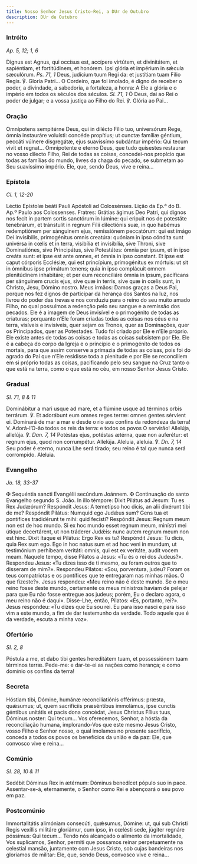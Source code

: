 ```yaml
---
title: Nosso Senhor Jesus Cristo-Rei, a DUr de Outubro
description: DUr de Outubro
---
```


### Intróito

<em>Ap. 5, 12; 1, 6</em>

<div class="side-by-side not-content">
  <span>
    Dignus est Agnus, qui occísus est, accípere virtútem, et divinitátem, et
    sapiéntiam, et fortitúdinem, et honórem. Ipsi glória et impérium in sǽcula
    sæculórum. <em>Ps. 71, 1</em> Deus, judícium tuum Regi da: et justítiam tuam
    Fílio Regis. ℣. Gloria Patri...
  </span>
  <span>
    O Cordeiro, que foi imolado, é digno de receber o poder, a divindade, a
    sabedoria, a fortaleza, a honra: A Ele a glória e o império em todos os
    séculos dos séculos. <em>Sl. 71, 1</em> Ó Deus, dai ao Rei o poder de
    julgar; e a vossa justiça ao Filho do Rei. ℣. Glória ao Pai...
  </span>
</div>

### Oração

<div class="side-by-side not-content">
  <span>
    Omnípotens sempitérne Deus, qui in dilécto Fílio tuo, universórum Rege,
    ómnia instauráre voluísti: concéde propítius; ut cunctæ famíliæ géntium,
    peccáti vúlnere disgregátæ, ejus suavissímo subdántur império: Qui tecum
    vivit et regnat...
  </span>
  <span>
    Omnipotente e eterno Deus, que tudo quisestes restaurar no vosso dilecto
    Filho, Rei de todas as coisas, concedei-nos propício que todas as famílias
    do mundo, livres da chaga do pecado, se submetam ao Seu suavíssimo império.
    Ele, que, sendo Deus, vive e reina...
  </span>
</div>

### Epístola

<em>Cl. 1, 12-20</em>

<div class="side-by-side not-content">
  <span>Léctio Epístolæ beáti Pauli Apóstoli ad Colossénses.</span>
  <span>Lição da Ep.ª do B. Ap.º Paulo aos Colossenses.</span>
  <span>
    Fratres: Grátias ágimus Deo Patri, qui dignos nos fecit in partem sortis
    sanctórum in lúmine: qui eripuit nos de potestáte tenebrárum, et tránstulit
    in regnum Fílii dilectiónis suæ, in quo habémus redemptiónem per sánguinem
    ejus, remissiónem peccatórum: qui est imágo Dei invisíbilis, primogénitus
    omnis creatúra: quóniam in ipso cóndita sunt univérsa in cœlis et in terra,
    visibília et invisibília, sive Throni, sive Dominatiónes, sive Principátus,
    sive Potestátes: ómnia per ipsum, et in ipso creáta sunt: et ipse est ante
    omnes, et ómnia in ipso constant. Et ipse est caput córporis Ecclésiæ, qui
    est princípium, primogénitus ex mórtuis: ut sit in ómnibus ipse primátum
    tenens; quia in ipso complácuit omnem plenitúdinem inhabitáre; et per eum
    reconciliáre ómnia in ipsum, pacíficans per sánguinem crucis ejus, sive quæ
    in terris, sive quæ in cœlis sunt, in Christo, Jesu, Dómino nostro.
  </span>
  <span>
    Meus irmãos: Damos graças a Deus Pai, porque nos fez dignos de participar da
    herança dos Santos na luz, nos livrou do poder das trevas e nos conduziu
    para o reino do seu muito amado Filho, no qual possuímos a redenção pelo seu
    sangue e a remissão dos pecados. Ele é a imagem de Deus invisível e o
    primogénito de todas as criaturas; porquanto n’Ele foram criadas todas as
    coisas nos céus e na terra, visíveis e invisíveis, quer sejam os Tronos,
    quer as Dominações, quer os Principados, quer as Potestades. Tudo foi criado
    por Ele e n’Ele próprio. Ele existe antes de todas as coisas e todas as
    coisas subsistem por Ele. Ele é a cabeça do corpo da Igreja e o princípio e
    o primogénito de todos os mortais, para que assim conserve a primazia de
    todas as coisas, pois foi do agrado do Pai que n’Ele residisse toda a
    plenitude e por Ele se reconciliem em si próprio todas as coisas,
    pacificando pelo seu sangue na Cruz tanto o que está na terra, como o que
    está no céu, em nosso Senhor Jesus Cristo.
  </span>
</div>

### Gradual

<em>Sl. 71, 8 & 11</em>

<div class="side-by-side not-content">
  <span>
    Dominábitur a mari usque ad mare, et a flúmine usque ad términos orbis
    terrárum. ℣. Et adorábunt eum omnes reges terræ: omnes gentes sérvient ei.
  </span>
  <span>
    Dominará de mar a mar e desde o rio aos confins da redondeza da terra! V.
    Adorá-l’O-ão todos os reis da terra: e todos os povos O servirão!
  </span>
  <span>
    Allelúja, allelúja. ℣. <em>Dan. 7, 14</em> Potéstas ejus, potéstas ætérna,
    quæ non auferétur: et regnum ejus, quod non corrumpétur. Allelúja.
  </span>
  <span>
    Aleluia, aleluia. ℣. <em>Dn. 7, 14</em> Seu poder é eterno, nunca Lhe será
    tirado; seu reino é tal que nunca será corrompido. Aleluia.
  </span>
</div>

### Evangelho

<em>Jo. 18, 33-37</em>

<div class="side-by-side not-content">
  <span>
    <span class="text-red-500">✠</span> Sequéntia sancti Evangélii secúndum
    Joánnem.
  </span>
  <span>
    <span class="text-red-500">✠</span> Continuação do santo Evangelho segundo
    S. João.
  </span>
  <span>
    In illo témpore: Dixit Pilátus ad Jesum: Tu es Rex Judæórum? Respóndit
    Jesus: A temetípso hoc dicis, an alii dixérunt tibi de me? Respóndit
    Pilátus: Numquid ego Judǽus sum? Gens tua et pontífices tradidérunt te mihi:
    quid fecísti? Respóndit Jesus: Regnum meum non est de hoc mundo. Si ex hoc
    mundo esset regnum meum, minístri mei útique decertárent, ut non tráderer
    Judǽis: nunc autem regnum meum non est hinc. Dixit ítaque ei Pilátus: Ergo
    Rex es tu? Respóndit Jesus: Tu dicis, quia Rex sum ego. Ego in hoc natus sum
    et ad hoc veni in mundum, ut testimónium perhíbeam veritáti: omnis, qui est
    ex veritáte, audit vocem meam.
  </span>
  <span>
    Naquele tempo, disse Pilatos a Jesus: «Tu és o rei dos Judeus?». Respondeu
    Jesus: «Tu dizes isso de ti mesmo, ou foram outros que to disseram de mim?».
    Respondeu Pilatos: «Sou, porventura, judeu? Foram os teus compatriotas e os
    pontífices que te entregaram nas minhas mãos. O que fizeste?». Jesus
    respondeu: «Meu reino não é deste mundo. Se o meu reino fosse deste mundo,
    certamente os meus ministros haviam de pelejar para que Eu não fosse
    entregue aos judeus; porém, Eu o declaro agora, o meu reino não é daqui».
    Disse-Lhe, então, Pilatos: «És, portanto, rei?». Jesus respondeu: «Tu dizes
    que Eu sou rei. Eu para isso nasci e para isso vim a este mundo, a fim de
    dar testemunho da verdade. Todo aquele que é da verdade, escuta a minha
    voz».
  </span>
</div>

### Ofertório

<em>Sl. 2, 8</em>

<div class="side-by-side not-content">
  <span>
    Póstula a me, et dabo tibi gentes hereditátem tuam, et possessiónem tuam
    términos terræ.
  </span>
  <span>
    Pede-me: e dar-te-ei as nações como herança; e como domínio os confins da
    terra!
  </span>
</div>

### Secreta

<div class="side-by-side not-content">
  <span>
    Hóstiam tibi, Dómine, humánæ reconciliatiónis offérimus: præsta, quǽsumus;
    ut, quem sacrifíciis præséntibus immolámus, ipse cunctis géntibus unitátis
    et pacis dona concédat, Jesus Christus Fílius tuus, Dóminus noster: Qui
    tecum...
  </span>
  <span>
    Vos oferecemos, Senhor, a hóstia da reconciliação humana, implorando-Vos que
    este mesmo Jesus Cristo, vosso Filho e Senhor nosso, o qual imolamos no
    presente sacrifício, conceda a todos os povos os benefícios da união e da
    paz: Ele, que convosco vive e reina...
  </span>
</div>

### Comúnio

<em>Sl. 28, 10 & 11</em>

<div class="side-by-side not-content">
  <span>
    Sedébit Dóminus Rex in ætérnum: Dóminus benedícet pópulo suo in pace.
  </span>
  <span>
    Assentar-se-á, eternamente, o Senhor como Rei e abençoará o seu povo em paz.
  </span>
</div>

### Postcomúnio

<div class="side-by-side not-content">
  <span>
    Immortalitátis alimóniam consecúti, quǽsumus, Dómine: ut, qui sub Christi
    Regis vexíllis militáre gloriámur, cum ipso, in cœlésti sede, júgiter
    regnáre póssimus: Qui tecum...
  </span>
  <span>
    Tendo nós alcançado o alimento da imortalidade, Vos suplicamos, Senhor,
    permiti que possamos reinar perpetuamente na celestial mansão, juntamente
    com Jesus Cristo, sob cujas bandeiras nos gloriamos de militar: Ele, que,
    sendo Deus, convosco vive e reina...
  </span>
</div>

